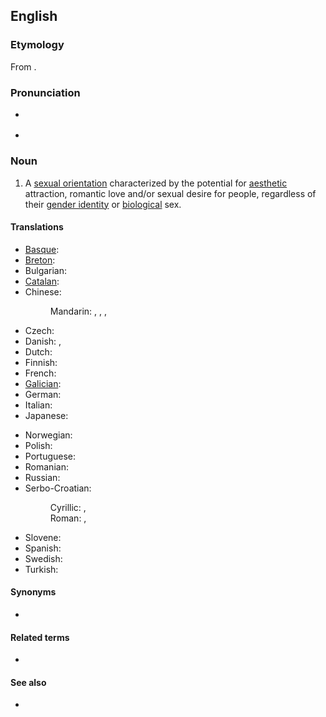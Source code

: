 ==English==
{{wikipedia}}

===Etymology===
From {{suffix|pansexual|ity}}.

===Pronunciation===
* {{a|US}} {{IPA|/ˌpænsɛkʃuˈælɪti/}}
* {{a|UK}} {{IPA|/ˌpænsɛksjuˈælɪti/}}

===Noun===
{{en-noun|-}}

# A [[sexual orientation]] characterized by the potential for [[aesthetic]] attraction, romantic love and/or sexual desire for people, regardless of their [[gender identity]] or [[biological]] sex.

====Translations====
{{trans-top|pansexuality}}
* [[Basque]]: {{t-|eu|pansexualitate|xs=Basque}}
* [[Breton]]: {{t|br|hollreizhelezh|xs=Breton}}
* Bulgarian: {{t|bg|пансексуалност|f|tr=panseksualnost|sc=Cyrl}}
* [[Catalan]]: {{t|ca|pansexualitat|f}}
* Chinese:
*: Mandarin: {{t|zh|全性戀|sc=Hani}}, {{t|zh|全性恋|tr=quánxìngliàn|sc=Hani}}, {{t|zh|泛性戀|sc=Hani}}, {{t|zh|泛性恋|tr=fànxìngliàn|sc=Hani}}
* Czech: {{t|cs|pansexualita|f}}
* Danish: {{t|da|panseksualitet}},  {{t|da|omniseksualitet}}
* Dutch: {{t|nl|pansexualiteit}}
* Finnish: {{t|fi|panseksuaalisuus}}
* French: {{t-|fr|pansexualité|f}}
* [[Galician]]: {{t-|gl|pansexualidade|f|xs=Galician}}
* German: {{t|de|Pansexualität|f}}
* Italian: {{t-|it|pansessualità|f}}
* Japanese: {{t|ja|全性愛|ぜんせいあい|tr={{Hira|sc=Jpan}}, zenseiai|sc=Jpan}}
{{trans-mid}}
* Norwegian: {{t-|no|panfili}}
* Polish: {{t|pl|panseksualizm|m}}
* Portuguese: {{t-|pt|pansexualidade|f}}
* Romanian: {{t-|ro|pansexualitate|f}}
* Russian: {{t|ru|пансексуальность|f|tr=panseksuál’nost’|sc=Cyrl}}
* Serbo-Croatian:
*: Cyrillic: {{tø|sh|пансексуалност|f|sc=Cyrl|xs=Serbo-Croatian}}, {{tø|sh|пансексуализам|m|sc=Cyrl|xs=Serbo-Croatian}}
*: Roman: {{tø|sh|panseksualnost|f|xs=Serbo-Croatian}}, {{tø|sh|panseksualizam|m|xs=Serbo-Croatian}}
* Slovene: {{t|sl|panseksualizem|m}}
* Spanish: {{t-|es|pansexualidad|f}}
* Swedish: {{t|sv|omnisexualitet}}
* Turkish: {{t|tr|panseksüellik}}
{{trans-bottom}}

====Synonyms====
* {{l|en|omnisexuality}}

====Related terms====
* {{l|en|pansexual}}

====See also====
* {{list|en|sexual orientations}}